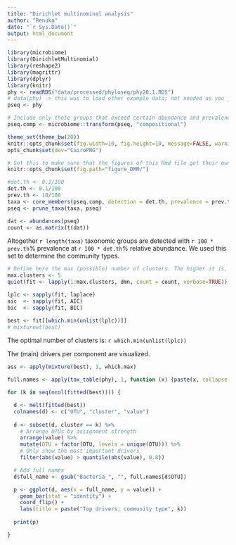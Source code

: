 ```yaml
---
title: "Dirichlet multinominal analysis"
author: "Renuka"
date: "`r Sys.Date()`"
output: html_document
---
```




```r
library(microbiome)
library(DirichletMultinomial)
library(reshape2)
library(magrittr)
library(dplyr)
library(knitr)
phy <- readRDS("data/processed/phyloseq/phy20.1.RDS")
# data(phy) -> this was to load other example data; not needed as you just loaded phy above
pseq <- phy

# Include only those groups that exceed certain abundance and prevalenec
pseq.comp <- microbiome::transform(pseq, "compositional")

theme_set(theme_bw(20))
knitr::opts_chunk$set(fig.width=10, fig.height=10, message=FALSE, warning=FALSE)
opts_chunk$set(dev="CairoPNG")

# Set this to make sure that the figures of this Rmd file get their own name
knitr::opts_chunk$set(fig.path="figure_DMM/")

#det.th <- 0.1/100
det.th <- 0.1/100
prev.th <- 10/100
taxa <- core_members(pseq.comp, detection = det.th, prevalence = prev.th)
pseq <- prune_taxa(taxa, pseq)

dat <- abundances(pseq)
count <- as.matrix(t(dat))
```

Altogether `r length(taxa)` taxonomic groups are detected with `r 100 * prev.th`% prevalence at `r 100 * det.th`% relative abundance. We used this set to determine the community types.




```r
# Define here the max (possible) number of clusters. The higher it is, the slower the computing.
max.clusters <- 5
quiet(fit <- lapply(1:max.clusters, dmn, count = count, verbose=TRUE))

lplc <- sapply(fit, laplace) 
aic  <- sapply(fit, AIC) 
bic  <- sapply(fit, BIC)

best <- fit[[which.min(unlist(lplc))]]
# mixturewt(best)
```

The optimal number of clusters is: `r which.min(unlist(lplc))`

The (main) drivers per component are visualized.


```r
ass <- apply(mixture(best), 1, which.max)

full.names <- apply(tax_table(phy), 1, function (x) {paste(x, collapse = "_")})

for (k in seq(ncol(fitted(best)))) {

  d <- melt(fitted(best))
  colnames(d) <- c("OTU", "cluster", "value")
  
  d <- subset(d, cluster == k) %>%
    # Arrange OTUs by assignment strength
    arrange(value) %>%
    mutate(OTU = factor(OTU, levels = unique(OTU))) %>%
    # Only show the most important drivers
    filter(abs(value) > quantile(abs(value), 0.8))     

  # Add full names
  d$full_name <- gsub("Bacteria_", "", full.names[d$OTU])

  p <- ggplot(d, aes(x = full_name, y = value)) +
    geom_bar(stat = "identity") +
    coord_flip() +
    labs(title = paste("Top drivers: community type", k))
    
  print(p)

}  
```

